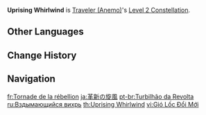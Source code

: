{{Constellation Infobox
|image       = Constellation Uprising Whirlwind.png
|description = Increases Energy Recharge by 16%.
|level       = 2
|character   = Traveler (Anemo)
|utility1    = Energy Recharge
}}
'''Uprising Whirlwind''' is [[Traveler (Anemo)]]'s [[Level 2 Constellation]].

==Other Languages==
{{Other Languages
|en      = Uprising Whirlwind
|zhs     = 革新的旋风
|zhs_rm  = Géxīn de Xuànfēng
|zht     = 革新的旋風
|zht_rm  = Géxīn de Xuànfēng
|zh_tl   = Whirlwind's Renovation
|ja      = 革新の旋風
|ja_rm   = Kakushin no Senpuu
|ja_tl   = Whirlwind of Reform
|ko      = 혁신의 회오리바람
|ko_rm   = Hyeoksin-ui Hoe'oribaram
|ko_tl   = Innovating Whirlwind
|es      = Torbellino ascendente
|es_tl   = Rising Whirlwind
|fr      = Tornade de la rébellion
|fr_tl   = Uprising Tornado
|ru      = Вздымающийся вихрь
|ru_tl   = Uprising Whirlwind
|th      = Uprising Whirlwind
|vi      = Gió Lốc Đổi Mới
|vi_tl   = Renewing Whirlwind
|de      = Aufsteigender Wind
|de_tl   = Ascending Wind
|id      = Uprising Whirlwind
|pt      = Turbilhão da Revolta
|pt_tl   = Uprising Whirlwind
|tr      = Yükselen Hortum
|tr_tl   = 
|it      = Tornado ascendente
|it_tl   = 
}}

==Change History==
{{Change History|1.0}}

==Navigation==
{{Talent Navbox|Traveler (Anemo)}}

[[fr:Tornade de la rébellion]]
[[ja:革新の旋風]]
[[pt-br:Turbilhão da Revolta]]
[[ru:Вздымающийся вихрь]]
[[th:Uprising Whirlwind]]
[[vi:Gió Lốc Đổi Mới]]